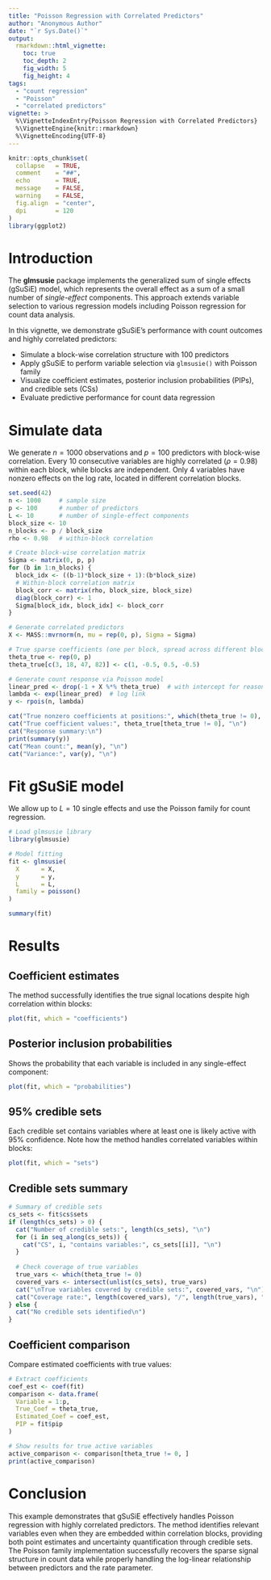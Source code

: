 ```yaml
---
title: "Poisson Regression with Correlated Predictors"
author: "Anonymous Author"
date: "`r Sys.Date()`"
output:
  rmarkdown::html_vignette:
    toc: true
    toc_depth: 2
    fig_width: 5
    fig_height: 4
tags:
  - "count regression"
  - "Poisson"
  - "correlated predictors"
vignette: >
  %\VignetteIndexEntry{Poisson Regression with Correlated Predictors}
  %\VignetteEngine{knitr::rmarkdown}
  %\VignetteEncoding{UTF-8}
---
```

```r
knitr::opts_chunk$set(
  collapse   = TRUE,
  comment    = "##",
  echo       = TRUE,
  message    = FALSE,
  warning    = FALSE,
  fig.align  = "center",
  dpi        = 120
)
library(ggplot2)
```

# Introduction

The **glmsusie** package implements the generalized sum of single effects (gSuSiE) model, which represents the overall effect as a sum of a small number of *single-effect* components. This approach extends variable selection to various regression models including Poisson regression for count data analysis.

In this vignette, we demonstrate gSuSiE's performance with count outcomes and highly correlated predictors:

- Simulate a block-wise correlation structure with 100 predictors
- Apply gSuSiE to perform variable selection via `glmsusie()` with Poisson family
- Visualize coefficient estimates, posterior inclusion probabilities (PIPs), and credible sets (CSs)
- Evaluate predictive performance for count data regression

# Simulate data

We generate $n=1000$ observations and $p=100$ predictors with block-wise correlation. Every 10 consecutive variables are highly correlated ($\rho=0.98$) within each block, while blocks are independent. Only 4 variables have nonzero effects on the log rate, located in different correlation blocks.

```r
set.seed(42)
n <- 1000     # sample size
p <- 100      # number of predictors
L <- 10       # number of single-effect components
block_size <- 10
n_blocks <- p / block_size
rho <- 0.98   # within-block correlation

# Create block-wise correlation matrix
Sigma <- matrix(0, p, p)
for (b in 1:n_blocks) {
  block_idx <- ((b-1)*block_size + 1):(b*block_size)
  # Within-block correlation matrix
  block_corr <- matrix(rho, block_size, block_size)
  diag(block_corr) <- 1
  Sigma[block_idx, block_idx] <- block_corr
}

# Generate correlated predictors
X <- MASS::mvrnorm(n, mu = rep(0, p), Sigma = Sigma)

# True sparse coefficients (one per block, spread across different blocks)
theta_true <- rep(0, p)
theta_true[c(3, 18, 47, 82)] <- c(1, -0.5, 0.5, -0.5)

# Generate count response via Poisson model
linear_pred <- drop(-1 + X %*% theta_true)  # with intercept for reasonable counts
lambda <- exp(linear_pred)  # log link
y <- rpois(n, lambda)

cat("True nonzero coefficients at positions:", which(theta_true != 0), "\n")
cat("True coefficient values:", theta_true[theta_true != 0], "\n")
cat("Response summary:\n")
print(summary(y))
cat("Mean count:", mean(y), "\n")
cat("Variance:", var(y), "\n")
```

# Fit gSuSiE model

We allow up to $L=10$ single effects and use the Poisson family for count regression.

```r
# Load glmsusie library
library(glmsusie)

# Model fitting
fit <- glmsusie(
  X      = X,
  y      = y,
  L      = L,
  family = poisson()
)

summary(fit)
```

# Results

## Coefficient estimates

The method successfully identifies the true signal locations despite high correlation within blocks:

```r
plot(fit, which = "coefficients")
```

## Posterior inclusion probabilities

Shows the probability that each variable is included in any single-effect component:

```r
plot(fit, which = "probabilities")
```

## 95% credible sets

Each credible set contains variables where at least one is likely active with 95% confidence. Note how the method handles correlated variables within blocks:

```r
plot(fit, which = "sets")
```

## Credible sets summary
```r
# Summary of credible sets
cs_sets <- fit$cs$sets
if (length(cs_sets) > 0) {
  cat("Number of credible sets:", length(cs_sets), "\n")
  for (i in seq_along(cs_sets)) {
    cat("CS", i, "contains variables:", cs_sets[[i]], "\n")
  }
  
  # Check coverage of true variables
  true_vars <- which(theta_true != 0)
  covered_vars <- intersect(unlist(cs_sets), true_vars)
  cat("\nTrue variables covered by credible sets:", covered_vars, "\n")
  cat("Coverage rate:", length(covered_vars), "/", length(true_vars), "\n")
} else {
  cat("No credible sets identified\n")
}
```

## Coefficient comparison

Compare estimated coefficients with true values:

```r
# Extract coefficients
coef_est <- coef(fit)
comparison <- data.frame(
  Variable = 1:p,
  True_Coef = theta_true,
  Estimated_Coef = coef_est,
  PIP = fit$pip
)

# Show results for true active variables
active_comparison <- comparison[theta_true != 0, ]
print(active_comparison)
```

# Conclusion

This example demonstrates that gSuSiE effectively handles Poisson regression with highly correlated predictors. The method identifies relevant variables even when they are embedded within correlation blocks, providing both point estimates and uncertainty quantification through credible sets. The Poisson family implementation successfully recovers the sparse signal structure in count data while properly handling the log-linear relationship between predictors and the rate parameter.